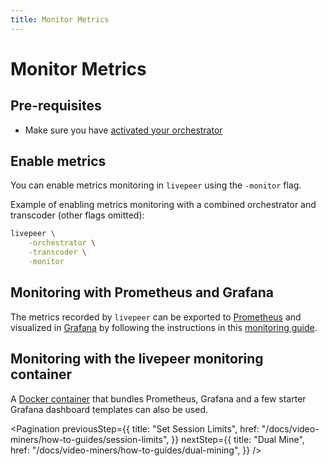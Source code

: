 ```yaml
---
title: Monitor Metrics
---
```


# Monitor Metrics

## Pre-requisites

- Make sure you have
  [activated your orchestrator](/docs/video-miners/getting-started/activation)

## Enable metrics

You can enable metrics monitoring in `livepeer` using the `-monitor` flag.

Example of enabling metrics monitoring with a combined orchestrator and
transcoder (other flags omitted):

```bash
livepeer \
    -orchestrator \
    -transcoder \
    -monitor
```

## Monitoring with Prometheus and Grafana

The metrics recorded by `livepeer` can be exported to
[Prometheus](https://prometheus.io/) and visualized in
[Grafana](https://grafana.com/) by following the instructions in this
[monitoring guide](https://forum.livepeer.org/t/guide-transcoder-monitoring-with-prometheus-grafana/1225).

## Monitoring with the livepeer monitoring container

A
[Docker container](https://github.com/livepeer/docker-livepeer/tree/master/monitoring)
that bundles Prometheus, Grafana and a few starter Grafana dashboard templates
can also be used.

<Pagination
  previousStep={{
    title: "Set Session Limits",
    href: "/docs/video-miners/how-to-guides/session-limits",
  }}
  nextStep={{
    title: "Dual Mine",
    href: "/docs/video-miners/how-to-guides/dual-mining",
  }}
/>
